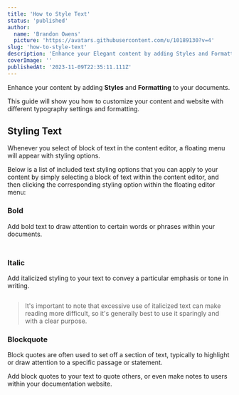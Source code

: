 ```yaml
---
title: 'How to Style Text'
status: 'published'
author:
  name: 'Brandon Owens'
  picture: 'https://avatars.githubusercontent.com/u/10189130?v=4'
slug: 'how-to-style-text'
description: 'Enhance your Elegant content by adding Styles and Formatting to your documents. This guide will show you how to customize your content and website with different typography settings and formatting.'
coverImage: ''
publishedAt: '2023-11-09T22:35:11.111Z'
---
```


Enhance your content by adding **Styles** and **Formatting** to your documents.

This guide will show you how to customize your content and website with different typography settings and formatting.

## Styling Text

Whenever you select of block of text in the content editor, a floating menu will appear with styling options.

Below is a list of included text styling options that you can apply to your content by simply selecting a block of text within the content editor, and then clicking the corresponding styling option within the floating editor menu:

### Bold

Add bold text to draw attention to certain words or phrases within your documents.

### <div class="my-8 shadow-xl"><img class="rounded-xl" src="/api/images/screenshot-2023-11-06-102552-k4MD.png" alt=""></div>



### Italic

Add italicized styling to your text to convey a particular emphasis or tone in writing.



<div class="my-8 shadow-xl"><img class="rounded-xl" src="/api/images/screenshot-2023-11-06-102614-U2OD.png" alt=""></div>



> It's important to note that excessive use of italicized text can make reading more difficult, so it's generally best to use it sparingly and with a clear purpose.



### Blockquote

Block quotes are often used to set off a section of text, typically to highlight or draw attention to a specific passage or statement.

Add block quotes to your text to quote others, or even make notes to users within your documentation website.



<div class="my-8 shadow-xl"><img class="rounded-xl" src="/api/images/screenshot-2023-11-06-102756-AyOD.png" alt=""></div>



